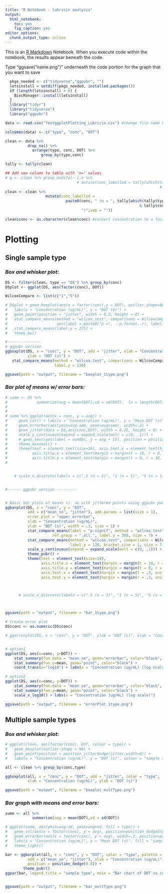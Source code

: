 ```yaml
---
title: "R Notebook - lubricin analysis"
output: 
  html_notebook: 
    toc: yes
    fig_caption: yes
editor_options: 
  chunk_output_type: inline
---
```


This is an [R Markdown](http://rmarkdown.rstudio.com) Notebook. When you execute code within the notebook, the results appear beneath the code. 

Type "ggsave("name.png")" underneath the code portion for the graph that you want to save


<!-- CHECK AND LOAD PACKAGES; MAY TAKE SOME TIME IF FIRST TIME INSTALLING -->

```r
  pkgs_needed <- c("tidyverse","ggpubr", "")
  letsinstall = setdiff(pkgs_needed, installed.packages()) 
  if (length(letsinstall) > 0) {
    BiocManager::install(letsinstall)
  }
  library("tidyr")
  library("tidyverse")
  library("ggpubr")
```



```r
data <- read.csv("TestggplotPlotting_Lubricin.csv") #change file name here

colnames(data) <- c("type", "conc", "DOT")

clean <- data %>% 
          drop_na() %>%
            arrange(type, conc, DOT) %>%
                group_by(type,conc)

tally <- tally(clean)

## Add new column to table with 'n=' values
# g <- clean %>% group_modify(~ {.x %>% 
                                # mutate(conc_labelled = tally[which(tally$type == .y$type &
                                                                     # tally$conc == .y$conc),]$n)})
clean <- clean %>%
                  mutate(conc_labelled = 
                           paste0(conc, " (n = ", tally[which(tally$type == type 
                                                            & tally$conc == conc),]$n , 
                                  ")",sep = ""))

clean$conc <- as.character(clean$conc) #convert concentration to a factor variable
```

# Plotting
## Single sample type
### *Box and whisker plot:*

```r
DS <- filter(clean, type == "DS") %>% group_by(conc)
DSplot <- ggplot(DS, aes(factor(conc), DOT))

WilcoxCompare <- list(c("1","5"))

# DSplot + geom_boxplot(aes(x = factor(conc),y = DOT), outlier.shape=NA) +
#   labs(x = "Concentration (ug/mL)", y = "DOT (s)") + 
#   geom_point(position = "jitter", width = 0.2, height = 0) + 
#   stat_compare_means(method = "wilcox.test", comparisons = WilcoxCompare, 
#                      aes(label = paste0("p =", ..p.format..)), label.y = 110) +
#   stat_compare_means(label.y = 275) +  
#   theme_bw()

#---------------
# ggpubr version
ggboxplot(DS, x = "conc", y = "DOT", add = "jitter", xlab = "Concentration (ug/mL)", 
          ylab = "DOT (s)") +
   stat_compare_means(method = "wilcox.test", comparisons = WilcoxCompare, label = "p.signif", 
                      label.y = 130)

ggsave(path = "output", filename = "boxplot_1type.png")

```

### *Bar plot of means w/ error bars:*

```r

# summ <- DS %>% 
#             summarize(avg = mean(DOT),sd = sd(DOT),  ln = length(DOT), sem = sd(DOT)/sqrt(length(DOT)))
# 
# 
# summ %>% ggplot(aes(x = conc, y = avg)) +
#     geom_col() + labs(x = "Concentration (ug/mL)", y = "Mean DOT (s)") +
#     geom_errorbar(aes(ymin=avg-sem, ymax=avg+sem), width=.2) +
#     geom_jitter(data = DS,aes(conc,DOT), width = 0.25, height = 0) +
#     scale_y_continuous(expand = expand_scale(mult = c(0, .1))) +
#     # geom_text(aes(label = numObs, y = avg + 15), position = position_dodge(0.9), vjust = 0, size = 5.5) +
#     theme_minimal() +
#     theme(text = element_text(size=16), axis.text.x = element_text(hjust=.5),
#           axis.title.x = element_text(margin = margin(t = 10, r = 0, b = 0, l = 0)),
#           axis.title.y = element_text(margin = margin(t = 0, r = 10, b = 0, l = 0))) 
# 


    # scale_x_discrete(labels = c(".5 (n = 3)", "1 (n = 5)", "5 (n = 1)", "10 (n = 2)", "100 (n = 4)"))


#------ ggpubr version ---------


# Basic bar plots of means +/- se with jittered points using ggpubr package. Much quicker.
ggbarplot(DS, x = "conc", y = "DOT", 
          add = c("mean_se", "jitter"), add.params = list(size = 1),
          error.plot = "upper_errorbar",
          xlab = "Concentration (ug/mL)", 
          ylab = "DOT (s)", width = .3, size = 1) +
          stat_compare_means(label = "p.signif", method = "wilcox.test",
                     ref.group = ".all.", label.y = 300, size = 7) + 
          stat_compare_means(method = "wilcox.test", comparisons = WilcoxCompare, label = "p.signif", 
                             label.y = 120, bracket.size = 1, size = 7, vjust = -.5) +
          scale_y_continuous(expand = expand_scale(mult = c(0, .1))) + 
          theme_pubr() +
          theme(text = element_text(size=18), 
                axis.title.x = element_text(margin = margin(t = 10, r = 0, b = 0, l = 0)), 
                axis.title.y = element_text(margin = margin(t = 0, r = 10, b = 0, l = 0)),
                axis.text.x = element_text(margin = margin(t = .3, unit = "cm")),
                axis.text.y = element_text(margin = margin(r = .3, unit = "cm")))



      # scale_x_discrete(labels = c(".5 (n = 3)", "1 (n = 5)", "5 (n = 1)", "10 (n = 2)", "100 (n = 4)")) +



ggsave(path = "output", filename = "bar_1type.png")


```

```r
# Create error plot
DS$conc <- as.numeric(DS$conc)

# ggerrorplot(DS, x = "conc", y = "DOT", ylab = "DOT (s)", xlab = "Concentration (ug/mL)", add = "mean_sd") + scale_x_continuous(trans='log2')


# option1
ggplot(DS, aes(x=conc, y=DOT)) + 
    stat_summary(fun.data = "mean_se", geom="errorbar", color="black", width=0) +
    stat_summary(fun.y=mean, geom="point", color="black") +
    coord_trans(x="log10") + labs(x = "Concentration (ug/mL) (log scale)")

# option2
ggplot(DS, aes(x=conc, y=DOT)) + 
    stat_summary(fun.data = "mean_se", geom="errorbar", color="black", width=0) +
    stat_summary(fun.y=mean, geom="point", color="black") +
    scale_x_log10() + labs(x = "Concentration (ug/mL) (log scale)")

ggsave(path = "output", filename = "errorPlot_1type.png")


```


## Multiple sample types
### *Box and whisker plot:*

```r
# ggplot(clean, aes(factor(conc), DOT, colour = type)) +
#   geom_boxplot(outlier.shape = NA) +
#   geom_point(position = position_jitterdodge(jitter.width=0)) +
#   labs(x = "Concentration (ug/mL)", y = "DOT (s)", colour = "sample type")

all <- clean %>% group_by(conc,type)

ggboxplot(all, x = "conc", y = "DOT", add = "jitter", color = "type",
          xlab = "Concentration (ug/mL)", ylab = "DOT (s)")

ggsave(path = "output", filename = "boxplot_multType.png")


```

### *Bar graph with means and error bars:*

```r
summ <- all %>% 
            summarize(avg = mean(DOT),sd = sd(DOT))

# ggplot(summ, aes(ymin=avg-sd, ymax=avg+sd, fill = type)) +
#   geom_col(aes(x = factor(conc), y = avg), position=position_dodge2(padding = .1)) +
#   geom_errorbar(aes(x = factor(conc), y = avg), width=.2, position=position_dodge(width=0.9)) +
#   labs(x = "Concentration (ug/mL)", y = "Mean DOT (s)", fill = "sample type") +
#   theme_light()

bar <- ggbarplot(all, x = "conc", y = "DOT", color = "type", palette = get_palette("jco",3),
          add = c("mean_se", "jitter"), xlab = "Concentration (ug/mL)", ylab = "DOT (s)", 
          position = position_dodge(0.8)) +
        theme_pubr()
ggpar(bar, legend.title = "sample type", main = "Bar chart of DOT vs concentration ")


ggsave(path = "output", filename = "bar_multType.png")



```
